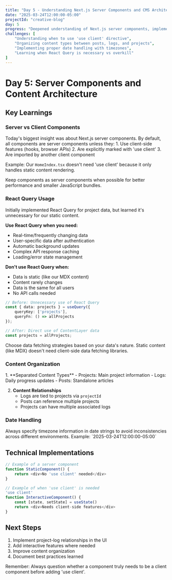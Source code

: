 ```yaml
---
title: "Day 5 - Understanding Next.js Server Components and CMS Architecture"
date: "2025-03-24T12:00:00-05:00"
projectId: "creative-blog"
day: 5
progress: "Deepened understanding of Next.js server components, implemented proper CMS architecture, and improved content organization."
challenges: [
    "Understanding when to use 'use client' directive",
    "Organizing content types between posts, logs, and projects",
    "Implementing proper date handling with timezones",
    "Learning when React Query is necessary vs overkill"
]
---
```


# Day 5: Server Components and Content Architecture

## Key Learnings

### Server vs Client Components

<Card>
Today's biggest insight was about Next.js server components. By default, all components are server components unless they:
1. Use client-side features (hooks, browser APIs)
2. Are explicitly marked with 'use client'
3. Are imported by another client component

Example: Our `HomeIndex.tsx` doesn't need 'use client' because it only handles static content rendering.
</Card>

<Tip>
Keep components as server components when possible for better performance and smaller JavaScript bundles.
</Tip>

### React Query Usage

<Card>
Initially implemented React Query for project data, but learned it's unnecessary for our static content. 

**Use React Query when you need:**
- Real-time/frequently changing data
- User-specific data after authentication
- Automatic background updates
- Complex API response caching
- Loading/error state management

**Don't use React Query when:**
- Data is static (like our MDX content)
- Content rarely changes
- Data is the same for all users
- No API calls needed
</Card>

```typescript
// Before: Unnecessary use of React Query
const { data: projects } = useQuery({
    queryKey: ['projects'],
    queryFn: () => allProjects
});

// After: Direct use of ContentLayer data
const projects = allProjects;
```

<Warning>
Choose data fetching strategies based on your data's nature. Static content (like MDX) doesn't need client-side data fetching libraries.
</Warning>

### Content Organization

<Steps>
1. **Separated Content Types**
   - Projects: Main project information
   - Logs: Daily progress updates
   - Posts: Standalone articles

2. **Content Relationships**
   - Logs are tied to projects via `projectId`
   - Posts can reference multiple projects
   - Projects can have multiple associated logs
</Steps>

### Date Handling

<Warning>
Always specify timezone information in date strings to avoid inconsistencies across different environments.
Example: `2025-03-24T12:00:00-05:00`
</Warning>

## Technical Implementations

```typescript
// Example of a server component
function StaticComponent() {
    return <div>No 'use client' needed</div>
}

// Example of when 'use client' is needed
'use client'
function InteractiveComponent() {
    const [state, setState] = useState()
    return <div>Needs client-side features</div>
}
```

## Next Steps

1. Implement project-log relationships in the UI
2. Add interactive features where needed
3. Improve content organization
4. Document best practices learned

<Tip>
Remember: Always question whether a component truly needs to be a client component before adding 'use client'.
</Tip> 